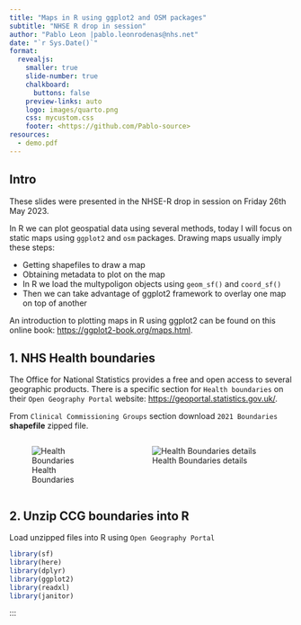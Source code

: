 ---
title: "Maps in R using ggplot2 and OSM packages"
subtitle: "NHSE R drop in session"
author: "Pablo Leon |pablo.leonrodenas@nhs.net"
date: "`r Sys.Date()`"
format:
  revealjs: 
    smaller: true
    slide-number: true
    chalkboard: 
      buttons: false
    preview-links: auto
    logo: images/quarto.png
    css: mycustom.css
    footer: <https://github.com/Pablo-source>
resources:
  - demo.pdf
---

## Intro {background="#43464B"}

These slides were presented in the NHSE-R drop in session on Friday 26th May 2023.

In R we can plot geospatial data using several methods, today I will focus on static maps using `ggplot2` and `osm` packages. Drawing maps usually imply these steps:

-   Getting shapefiles to draw a map
-   Obtaining metadata to plot on the map 
-   In R we load the multypoligon objects using `geom_sf()` and `coord_sf()`
-   Then we can take advantage of ggplot2 framework to overlay one map on top of another

An introduction to plotting maps in R using ggplot2 can be found on this online book: <https://ggplot2-book.org/maps.html>.



## 1. NHS Health boundaries{auto-animate="true" background="#43464B"}

The Office for National Statistics provides a free and open access to several geographic products. There is a specific section for `Health boundaries` on their `Open Geography Portal` website: <https://geoportal.statistics.gov.uk/>. 

From `Clinical Commissioning Groups` section download  `2021 Boundaries` **shapefile** zipped file.

::: columns
::: {.column width="40%"}

![Health Boundaries](Figures_maps_slides/02 Health boundaries.png)
:::

::: {.column width="60%"}

![Health Boundaries details](Figures_maps_slides/05 Unzip Shapefile.png)
:::
:::



## 2. Unzip CCG boundaries into R {background="#43464B"}

Load unzipped files into R using `Open Geography Portal` 

```{r}
library(sf)
library(here)
library(dplyr)
library(ggplot2)
library(readxl)
library(janitor)


```





:::




